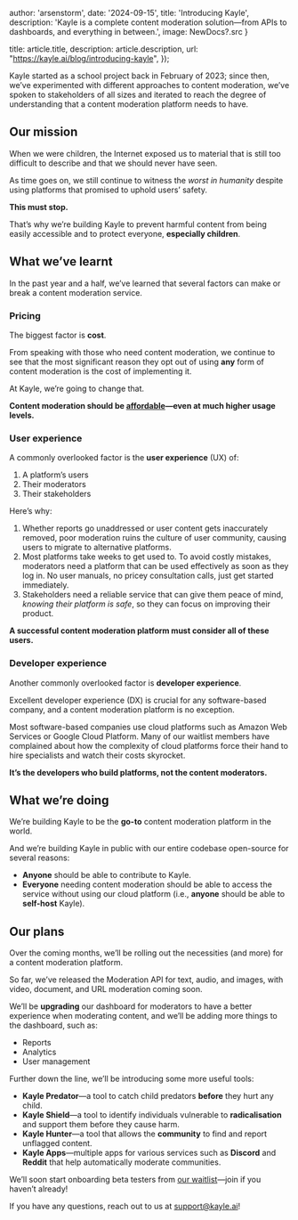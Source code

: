 

  author: 'arsenstorm',
  date: '2024-09-15',
  title: 'Introducing Kayle',
  description: 'Kayle is a complete content moderation solution—from APIs to dashboards, and everything in between.',
  image: NewDocs?.src
}

  title: article.title,
  description: article.description,
	url: "https://kayle.ai/blog/introducing-kayle",
});


Kayle started as a school project back in February of 2023; since then, we’ve experimented with different approaches to content moderation, 
we’ve spoken to stakeholders of all sizes and iterated to reach the degree of understanding that a content moderation platform needs to have.

## Our mission

When we were children, the Internet exposed us to material that is still too difficult to describe and that we should never have seen.

As time goes on, we still continue to witness the *worst in humanity* despite using platforms that promised to uphold users’ safety.

**This must stop.**

That’s why we’re building Kayle to prevent harmful content from being easily accessible and to protect everyone, **especially children**.

## What we’ve learnt

In the past year and a half, we’ve learned that several factors can make or break a content moderation service.

### Pricing

The biggest factor is **cost**.

From speaking with those who need content moderation, we continue to see that the most significant reason they opt out of using **any** form of content moderation is the cost of implementing it.

At Kayle, we’re going to change that.

**Content moderation should be <ins>affordable</ins>—even at much higher usage levels.**

### User experience

A commonly overlooked factor is the **user experience** (UX) of:
1. A platform’s users
2. Their moderators
3. Their stakeholders

Here’s why:
1. Whether reports go unaddressed or user content gets inaccurately removed, poor moderation ruins the culture of user community, causing users to migrate to alternative platforms.
2. Most platforms take weeks to get used to. To avoid costly mistakes, moderators need a platform that can be used effectively as soon as they log in. No user manuals, no pricey consultation calls, just get started immediately.
3. Stakeholders need a reliable service that can give them peace of mind, *knowing their platform is safe*, so they can focus on improving their product.

**A successful content moderation platform must consider all of these users.**

### Developer experience

Another commonly overlooked factor is **developer experience**.

Excellent developer experience (DX) is crucial for any software-based company, and a content moderation platform is no exception.

Most software-based companies use cloud platforms such as Amazon Web Services or Google Cloud Platform. 
Many of our waitlist members have complained about how the complexity of cloud platforms force their hand to hire specialists and watch their costs skyrocket.

**It’s the developers who build platforms, not the content moderators.**

## What we’re doing

We’re building Kayle to be the **go-to** content moderation platform in the world.

And we’re building Kayle in public with our entire codebase open-source for several reasons:
- **Anyone** should be able to contribute to Kayle.
- **Everyone** needing content moderation should be able to access the service without using our cloud platform (i.e., **anyone** should be able to **self-host** Kayle).

## Our plans

Over the coming months, we’ll be rolling out the necessities (and more) for a content moderation platform.

So far, we’ve released the Moderation API for text, audio, and images, with video, document, and URL moderation coming soon.

We’ll be **upgrading** our dashboard for moderators to have a better experience when moderating content, and we’ll be adding more things to the dashboard, such as:
- Reports
- Analytics
- User management

Further down the line, we’ll be introducing some more useful tools:
- **Kayle Predator**—a tool to catch child predators **before** they hurt any child.
- **Kayle Shield**—a tool to identify individuals vulnerable to **radicalisation** and support them before they cause harm.
- **Kayle Hunter**—a tool that allows the **community** to find and report unflagged content.
- **Kayle Apps**—multiple apps for various services such as **Discord** and **Reddit** that help automatically moderate communities.

We’ll soon start onboarding beta testers from [our waitlist](https://go.kayle.ai/waitlist)—join if you haven’t already!

If you have any questions, reach out to us at [support@kayle.ai](mailto:support@kayle.ai)!